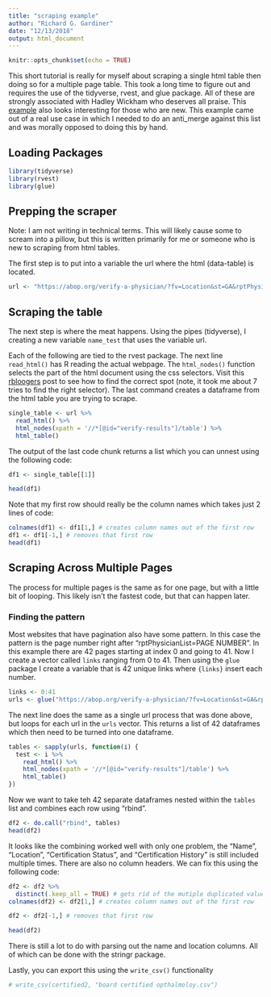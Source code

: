 ```yaml
---
title: "scraping example"
author: "Richard G. Gardiner"
date: "12/13/2018"
output: html_document
---
```


```r
knitr::opts_chunk$set(echo = TRUE)
```

This short tutorial is really for myself about scraping a single html table then doing so for a multiple page table.  This took a long time to figure out and requires the use of the tidyverse, rvest, and glue package.  All of these are strongly associated with Hadley Wickham who deserves all praise.  This [example](https://stat4701.github.io/edav/2015/04/02/rvest_tutorial/) also looks interesting for those who are new.  This example came out of a real use case in which I needed to do an anti_merge against this list and was morally opposed to doing this by hand.

## Loading Packages

```r
library(tidyverse)
library(rvest)
library(glue)
```

## Prepping the scraper

Note: I am not writing in technical terms.  This will likely cause some to scream into a pillow, but this is written primarily for me or someone who is new to scraping from html tables.

The first step is to put into a variable the url where the html (data-table) is located.  
```r
url <- "https://abop.org/verify-a-physician/?fv=Location&st=GA&rptPhysicianList=14#physician-list-search-results"
```

## Scraping the table
The next step is where the meat happens.  Using the pipes (tidyverse), I creating a new variable `name_test` that uses the variable url.  

Each of the following are tied to the rvest package.  The next line `read_html()` has R reading the actual webpage.  The `html_nodes()` function selects the part of the html document using the css selectors. Visit this [rbloogers](https://www.r-bloggers.com/using-rvest-to-scrape-an-html-table/) post to see how to find the correct spot (note, it took me about 7 tries to find the right selector).  The last command creates a dataframe from the html table you are trying to scrape.  
```r
single_table <- url %>%
  read_html() %>%
  html_nodes(xpath = '//*[@id="verify-results"]/table') %>%
  html_table()
```

The output of the last code chunk returns a list which you can unnest using the following code:

```r
df1 <- single_table[[1]]

head(df1)
```

Note that my first row should really be the column names which takes just 2 lines of code:

```r
colnames(df1) <- df1[1,] # creates column names out of the first row
df1 <- df1[-1,] # removes that first row
head(df1) 
```

## Scraping Across Multiple Pages

The process for multiple pages is the same as for one page, but with a little bit of looping.  This likely isn't the fastest code, but that can happen later.

### Finding the pattern

Most websites that have pagination also have some pattern.  In this case the pattern is the page number right after "rptPhysicianList=PAGE NUMBER".  In this example there are 42 pages starting at index 0 and going to 41.  Now I create a vector called `links` ranging from 0 to 41.  Then using the `glue` package I create a variable that is 42 unique links where `{links}` insert each number.

```r
links <- 0:41
urls <- glue("https://abop.org/verify-a-physician/?fv=Location&st=GA&rptPhysicianList={links}#physician-list-search-results")
```


The next line does the same as a single url process that was done above, but loops for each url in the `urls` vector.  This returns a list of 42 dataframes which then need to be turned into one dataframe.
```r
tables <- sapply(urls, function(i) {
  test <- i %>%
    read_html() %>%
    html_nodes(xpath = '//*[@id="verify-results"]/table') %>%
    html_table()
})
```

Now we want to take teh 42 separate dataframes nested within the `tables` list and combines each row using "rbind".  
```r
df2 <- do.call("rbind", tables)
head(df2)
```

It looks like the combining worked well with only one problem, the "Name", "Location", "Certification Status", and "Certification History" is still included multiple times.  There are also no column headers.  We can fix this using the following code:

```r
df2 <- df2 %>%
  distinct(.keep_all = TRUE) # gets rid of the mutiple duplicated value, this should only be done in certain circumstances
colnames(df2) <- df2[1,] # creates column names out of the first row

df2 <- df2[-1,] # removes that first row

head(df2)
```

There is still a lot to do with parsing out the name and location columns.  All of which can be done with the stringr package.

Lastly, you can export this using the `write_csv()` functionality
```r
# write_csv(certified2, "board certified opthalmoloy.csv")
```

